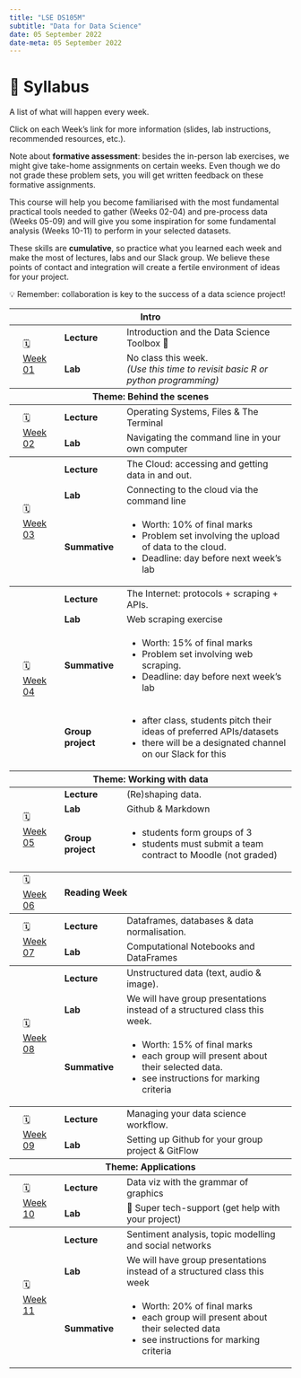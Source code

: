 ---
title: "LSE DS105M"
subtitle: "Data for Data Science"
date: 05 September 2022
date-meta: 05 September 2022
---

# 📓 Syllabus

A list of what will happen every week. 

Click on each Week's link for more information (slides, lab instructions, recommended resources, etc.).

Note about **formative assessment**: besides the in-person lab exercises, we might give take-home assignments on certain weeks.
Even though we do not grade these problem sets, you will get written feedback on these formative assignments.

This course will help you become familiarised with the most fundamental practical tools needed to gather (Weeks 02-04) and pre-process data (Weeks 05-09) and will give you some inspiration for some fundamental analysis (Weeks 10-11) to perform in your selected datasets. 

These skills are **cumulative**, so practice what you learned each week and make the most of lectures, labs and our Slack group. We believe these points of contact and integration will create a fertile environment of ideas for your project. 

💡 Remember: collaboration is key to the success of a data science project!

<table class="syllabus">
    <thead>
        
    </thead>
    
    <tr class="odd">
        <th colspan=4>Intro</th>
    </tr>

    <!-- WEEK 01 -->
    <tbody>
        <tr class="even">
            <td rowspan=2></td>
            <td rowspan=2>🗓️ <a href="/weeks/week01.qmd">Week 01</a></td>
            <td style="font-weight:bold;">Lecture</td>
            <td>Introduction and the Data Science Toolbox 🧰</td>
        </tr>
        <tr class="even">
            <td style="font-weight:bold;">Lab</td>
            <td>No class this week. <br/>_(Use this time to revisit basic R or python programming)_</td>
        </tr>
    </tbody>

    <tr class="odd">
        <th colspan=4>Theme: Behind the scenes</th>
    </tr>

    <!-- WEEK 02 -->
    <tbody>
        
         <tr class="even">
            <td rowspan=2></td>
            <td rowspan=2>🗓️ <a href="/weeks/week02.qmd">Week 02</a></td>
            <td style="font-weight:bold;">Lecture</td>
            <td>Operating Systems, Files & The Terminal</td>
        </tr>
        <tr class="even">
            <td style="font-weight:bold;">Lab</td>
            <td>Navigating the command line in your own computer</td>
        </tr>
    </tbody>

    <!-- WEEK 03 -->
    <tbody>
        
        <tr class="even">
            <td rowspan=3></td>
            <td rowspan=3>🗓️ <a href="/weeks/week03.qmd">Week 03</a></td>
            <td style="font-weight:bold;">Lecture</td>
            <td>The Cloud: accessing and getting data in and out.</td>
        </tr>
        <tr class="even">
            <td style="font-weight:bold;">Lab</td>
            <td>Connecting to the cloud via the command line</td>
        </tr>
        <tr class="even">
            <td style="font-weight:bold;">Summative</td>
            <td>
                <ul>
                    <li>Worth: 10% of final marks</li>
                    <li>Problem set involving the upload of data to the cloud.</li>
                    <li>Deadline: day before next week's lab</li>
                </ul>
            </td>
        </tr>
    </tbody>

    <!-- WEEK 04 -->
    <tbody>
        <tr class="even">
            <td rowspan=4></td>
            <td rowspan=4>🗓️ <a href="/weeks/week04.qmd">Week 04</a></td>
            <td style="font-weight:bold;">Lecture</td>
            <td>The Internet: protocols + scraping + APIs.</td>
        </tr>
        <tr class="even">
            <td style="font-weight:bold;">Lab</td>
            <td>Web scraping exercise</td>
        </tr>
        <tr class="even">
            <td style="font-weight:bold;">Summative</td>
            <td>
                <ul>
                    <li>Worth: 15% of final marks</li>
                    <li>Problem set involving web scraping.</li>
                    <li>Deadline: day before next week's lab</li>
                </ul>
            </td>
        </tr>
        <tr class="even">
            <td style="font-weight:bold;">Group project</td>
            <td>
                <ul>
                    <li>after class, students pitch their ideas of preferred APIs/datasets</li>
                    <li>there will be a designated channel on our Slack for this</li>
                </ul>
            </td>
        </tr>
    </tbody>

    <tr class="odd">
        <th colspan=4>Theme: Working with data</th>
    </tr>

    <!-- WEEK 05 -->
    <tbody>
        
         <tr class="even">
            <td rowspan=3></td>
            <td rowspan=3>🗓️ <a href="">Week 05</a></td>
            <td style="font-weight:bold;">Lecture</td>
            <td>(Re)shaping data.</td>
        </tr>
        <tr class="even">
            <td style="font-weight:bold;">Lab</td>
            <td>Github & Markdown</td>
        </tr>
        <tr class="even">
            <td style="font-weight:bold;">Group project</td>
            <td>
                <ul>
                    <li>students form groups of 3</li>
                    <li>students must submit a team contract to Moodle (not graded)</li>
                </ul>
            </td>
        </tr>
    </tbody>

    <!-- WEEK 06 -->
    <tbody>
        <tr class="even">
            <td></td>
            <td >🗓️ <a href="">Week 06</a></td>
            <td colspan=2 style="font-weight:bold;">Reading Week</td>
        </tr>
    </tbody>

    <!-- WEEK 07 -->
    <tbody>
        
        <tr class="even">
           <td rowspan=2></td>
           <td rowspan=2>🗓️ <a href="">Week 07</a></td>
           <td style="font-weight:bold;">Lecture</td>
           <td>Dataframes, databases & data normalisation.</td>
       </tr>
       <tr class="even">
           <td style="font-weight:bold;">Lab</td>
           <td>Computational Notebooks and DataFrames</td>
       </tr>
   </tbody>

    <!-- WEEK 08 -->
    <tbody>
        
        <tr class="even">
            <td rowspan=3></td>
            <td rowspan=3>🗓️ <a href="">Week 08</a></td>
            <td style="font-weight:bold;">Lecture</td>
            <td>Unstructured data (text, audio & image).</td>
        </tr>
        <tr class="even">
            <td style="font-weight:bold;">Lab</td>
            <td>We will have group presentations instead of a structured class this week.</td>
        </tr>
        <tr class="even">
            <td style="font-weight:bold;">Summative</td>
            <td>
                <ul>
                    <li>Worth: 15% of final marks</li>
                    <li>each group will present about their selected data.</li>
                    <li>see instructions for marking criteria</li>
                </ul>
            </td>
        </tr>
    </tbody>

    <!-- WEEK 09 -->
    <tbody>
        
        <tr class="even">
           <td rowspan=2></td>
           <td rowspan=2>🗓️ <a href="">Week 09</a></td>
           <td style="font-weight:bold;">Lecture</td>
           <td>Managing your data science workflow.</td>
       </tr>
       <tr class="even">
           <td style="font-weight:bold;">Lab</td>
           <td>Setting up Github for your group project & GitFlow</td>
       </tr>
   </tbody>

   <tr class="odd">
    <th colspan=4>Theme: Applications</th>
    </tr>

    <!-- WEEK 10 -->
    <tbody>
        
        <tr class="even">
           <td rowspan=3></td>
           <td rowspan=3>🗓️ <a href="">Week 10</a></td>
           <td style="font-weight:bold;">Lecture</td>
           <td>Data viz with the grammar of graphics</td>
       </tr>
       <tr class="even">
           <td style="font-weight:bold;">Lab</td>
           <td>🦸 Super tech-support (get help with your project)</td>
       </tr>
   </tbody>

    <!-- WEEK 11 -->
    <tbody>
        
        <tr class="even">
            <td rowspan=3></td>
            <td rowspan=3>🗓️ <a href="">Week 11</a></td>
            <td style="font-weight:bold;">Lecture</td>
            <td>Sentiment analysis, topic modelling and social networks</td>
        </tr>
        <tr class="even">
            <td style="font-weight:bold;">Lab</td>
            <td>We will have group presentations instead of a structured class this week</td>
        </tr>
        <tr class="even">
            <td style="font-weight:bold;">Summative</td>
            <td>
                <ul>
                    <li>Worth: 20% of final marks</li>
                    <li>each group will present about their selected data</li>
                    <li>see instructions for marking criteria</li>
                </ul>
            </td>
        </tr>
    </tbody>
</table>
